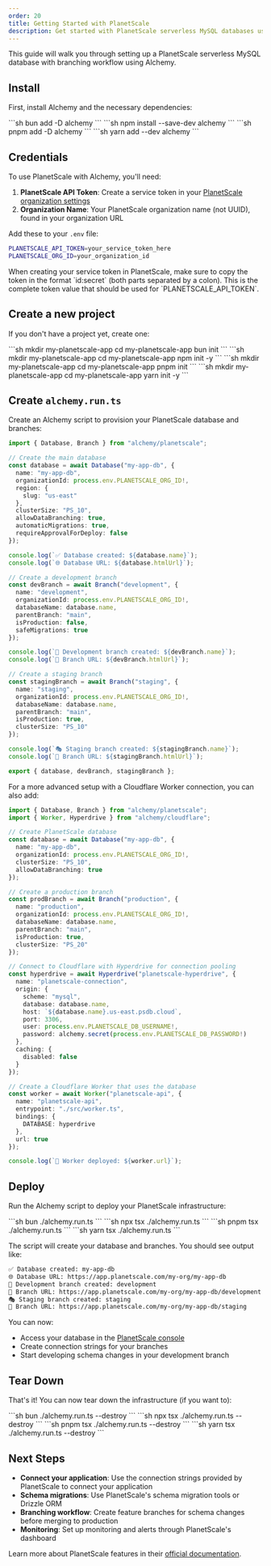 ```yaml
---
order: 20
title: Getting Started with PlanetScale
description: Get started with PlanetScale serverless MySQL databases using Alchemy's Infrastructure-as-Code approach for database and branch management.
---
```



This guide will walk you through setting up a PlanetScale serverless MySQL database with branching workflow using Alchemy.

## Install

First, install Alchemy and the necessary dependencies:

<Tabs syncKey="pkgManager">
  <TabItem label="bun">
    ```sh
    bun add -D alchemy
    ```
  </TabItem>
  <TabItem label="npm">
    ```sh
    npm install --save-dev alchemy
    ```
  </TabItem>
  <TabItem label="pnpm">
    ```sh
    pnpm add -D alchemy
    ```
  </TabItem>
  <TabItem label="yarn">
    ```sh
    yarn add --dev alchemy
    ```
  </TabItem>
</Tabs>

## Credentials

To use PlanetScale with Alchemy, you'll need:

1. **PlanetScale API Token**: Create a service token in your [PlanetScale organization settings](https://app.planetscale.com/organization/settings/service-tokens)
2. **Organization Name**: Your PlanetScale organization name (not UUID), found in your organization URL

Add these to your `.env` file:

```sh
PLANETSCALE_API_TOKEN=your_service_token_here
PLANETSCALE_ORG_ID=your_organization_id
```

<Aside type="caution">
When creating your service token in PlanetScale, make sure to copy the token in the format `id:secret` (both parts separated by a colon). This is the complete token value that should be used for `PLANETSCALE_API_TOKEN`.
</Aside>

## Create a new project

If you don't have a project yet, create one:

<Tabs syncKey="pkgManager">
  <TabItem label="bun">
    ```sh
    mkdir my-planetscale-app
    cd my-planetscale-app
    bun init
    ```
  </TabItem>
  <TabItem label="npm">
    ```sh
    mkdir my-planetscale-app
    cd my-planetscale-app
    npm init -y
    ```
  </TabItem>
  <TabItem label="pnpm">
    ```sh
    mkdir my-planetscale-app
    cd my-planetscale-app
    pnpm init
    ```
  </TabItem>
  <TabItem label="yarn">
    ```sh
    mkdir my-planetscale-app
    cd my-planetscale-app
    yarn init -y
    ```
  </TabItem>
</Tabs>

## Create `alchemy.run.ts`

Create an Alchemy script to provision your PlanetScale database and branches:

```ts
import { Database, Branch } from "alchemy/planetscale";

// Create the main database
const database = await Database("my-app-db", {
  name: "my-app-db",
  organizationId: process.env.PLANETSCALE_ORG_ID!,
  region: {
    slug: "us-east"
  },
  clusterSize: "PS_10",
  allowDataBranching: true,
  automaticMigrations: true,
  requireApprovalForDeploy: false
});

console.log(`✅ Database created: ${database.name}`);
console.log(`🌐 Database URL: ${database.htmlUrl}`);

// Create a development branch
const devBranch = await Branch("development", {
  name: "development",
  organizationId: process.env.PLANETSCALE_ORG_ID!,
  databaseName: database.name,
  parentBranch: "main",
  isProduction: false,
  safeMigrations: true
});

console.log(`🌿 Development branch created: ${devBranch.name}`);
console.log(`🔗 Branch URL: ${devBranch.htmlUrl}`);

// Create a staging branch
const stagingBranch = await Branch("staging", {
  name: "staging",
  organizationId: process.env.PLANETSCALE_ORG_ID!,
  databaseName: database.name,
  parentBranch: "main",
  isProduction: true,
  clusterSize: "PS_10"
});

console.log(`🎭 Staging branch created: ${stagingBranch.name}`);
console.log(`🔗 Branch URL: ${stagingBranch.htmlUrl}`);

export { database, devBranch, stagingBranch };
```

For a more advanced setup with a Cloudflare Worker connection, you can also add:

```ts
import { Database, Branch } from "alchemy/planetscale";
import { Worker, Hyperdrive } from "alchemy/cloudflare";

// Create PlanetScale database
const database = await Database("my-app-db", {
  name: "my-app-db", 
  organizationId: process.env.PLANETSCALE_ORG_ID!,
  clusterSize: "PS_10",
  allowDataBranching: true
});

// Create a production branch
const prodBranch = await Branch("production", {
  name: "production",
  organizationId: process.env.PLANETSCALE_ORG_ID!,
  databaseName: database.name,
  parentBranch: "main",
  isProduction: true,
  clusterSize: "PS_20"
});

// Connect to Cloudflare with Hyperdrive for connection pooling
const hyperdrive = await Hyperdrive("planetscale-hyperdrive", {
  name: "planetscale-connection",
  origin: {
    scheme: "mysql",
    database: database.name,
    host: `${database.name}.us-east.psdb.cloud`,
    port: 3306,
    user: process.env.PLANETSCALE_DB_USERNAME!,
    password: alchemy.secret(process.env.PLANETSCALE_DB_PASSWORD!)
  },
  caching: {
    disabled: false
  }
});

// Create a Cloudflare Worker that uses the database
const worker = await Worker("planetscale-api", {
  name: "planetscale-api",
  entrypoint: "./src/worker.ts",
  bindings: {
    DATABASE: hyperdrive
  },
  url: true
});

console.log(`🚀 Worker deployed: ${worker.url}`);
```

## Deploy

Run the Alchemy script to deploy your PlanetScale infrastructure:

<Tabs syncKey="pkgManager">
  <TabItem label="bun">
    ```sh
    bun ./alchemy.run.ts
    ```
  </TabItem>
  <TabItem label="npm">
    ```sh
    npx tsx ./alchemy.run.ts
    ```
  </TabItem>
  <TabItem label="pnpm">
    ```sh
    pnpm tsx ./alchemy.run.ts
    ```
  </TabItem>
  <TabItem label="yarn">
    ```sh
    yarn tsx ./alchemy.run.ts
    ```
  </TabItem>
</Tabs>

The script will create your database and branches. You should see output like:

```sh
✅ Database created: my-app-db
🌐 Database URL: https://app.planetscale.com/my-org/my-app-db
🌿 Development branch created: development
🔗 Branch URL: https://app.planetscale.com/my-org/my-app-db/development
🎭 Staging branch created: staging
🔗 Branch URL: https://app.planetscale.com/my-org/my-app-db/staging
```

You can now:
- Access your database in the [PlanetScale console](https://app.planetscale.com)
- Create connection strings for your branches
- Start developing schema changes in your development branch

## Tear Down

That's it! You can now tear down the infrastructure (if you want to):

<Tabs syncKey="pkgManager">
  <TabItem label="bun">
    ```sh
    bun ./alchemy.run.ts --destroy
    ```
  </TabItem>
  <TabItem label="npm">
    ```sh
    npx tsx ./alchemy.run.ts --destroy
    ```
  </TabItem>
  <TabItem label="pnpm">
    ```sh
    pnpm tsx ./alchemy.run.ts --destroy
    ```
  </TabItem>
  <TabItem label="yarn">
    ```sh
    yarn tsx ./alchemy.run.ts --destroy
    ```
  </TabItem>
</Tabs>

## Next Steps

- **Connect your application**: Use the connection strings provided by PlanetScale to connect your application
- **Schema migrations**: Use PlanetScale's schema migration tools or Drizzle ORM
- **Branching workflow**: Create feature branches for schema changes before merging to production
- **Monitoring**: Set up monitoring and alerts through PlanetScale's dashboard

Learn more about PlanetScale features in their [official documentation](https://planetscale.com/docs). 